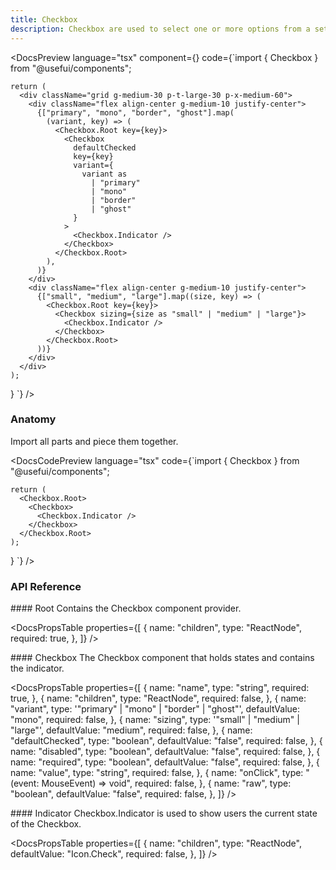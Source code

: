 ```yaml
---
title: Checkbox
description: Checkbox are used to select one or more options from a set.
---
```


<DocsSection>

<DocsPreview
  language="tsx"
  component={<CheckboxTemplate />}
  code={`import { Checkbox } from "@usefui/components";

    return (
      <div className="grid g-medium-30 p-t-large-30 p-x-medium-60">
        <div className="flex align-center g-medium-10 justify-center">
          {["primary", "mono", "border", "ghost"].map(
            (variant, key) => (
              <Checkbox.Root key={key}>
                <Checkbox
                  defaultChecked
                  key={key}
                  variant={
                    variant as
                      | "primary"
                      | "mono"
                      | "border"
                      | "ghost"
                  }
                >
                  <Checkbox.Indicator />
                </Checkbox>
              </Checkbox.Root>
            ),
          )}
        </div>
        <div className="flex align-center g-medium-10 justify-center">
          {["small", "medium", "large"].map((size, key) => (
            <Checkbox.Root key={key}>
              <Checkbox sizing={size as "small" | "medium" | "large"}>
                <Checkbox.Indicator />
              </Checkbox>
            </Checkbox.Root>
          ))}
        </div>
      </div>
    );
}
`}
/>

</DocsSection>

<DocsSection>

### Anatomy

<DocsTextBlock className="m-b-medium-60">
  Import all parts and piece them together.
</DocsTextBlock>

<DocsCodePreview
  language="tsx"
  code={`import { Checkbox } from "@usefui/components";

    return (
      <Checkbox.Root>
        <Checkbox>
          <Checkbox.Indicator />
        </Checkbox>
      </Checkbox.Root>
    );
}
`} />

</DocsSection>

### API Reference

<DocsSection className="m-y-large-10">
#### Root

<DocsTextBlock className="m-b-medium-60">
  Contains the Checkbox component provider.
</DocsTextBlock>

<DocsPropsTable
  properties={[
    {
      name: "children",
      type: "ReactNode",
      required: true,
    },
  ]}
/>
</DocsSection>

<DocsSection className="m-y-large-10">
#### Checkbox

<DocsTextBlock className="m-b-medium-60">
  The Checkbox component that holds states and contains the indicator.
</DocsTextBlock>

<DocsPropsTable
  properties={[
 {
      name: "name",
      type: "string",
      required: true,
    },
    {
      name: "children",
      type: "ReactNode",
      required: false,
    },
    {
      name: "variant",
      type: '"primary" | "mono" | "border" | "ghost"',
      defaultValue: "mono",
      required: false,
    },
    {
      name: "sizing",
      type: '"small" | "medium" | "large"',
      defaultValue: "medium",
      required: false,
    },
    {
      name: "defaultChecked",
      type: "boolean",
      defaultValue: "false",
      required: false,
    },
    {
      name: "disabled",
      type: "boolean",
      defaultValue: "false",
      required: false,
    },
    {
      name: "required",
      type: "boolean",
      defaultValue: "false",
      required: false,
    },
    {
      name: "value",
      type: "string",
      required: false,
    },
    {
      name: "onClick",
      type: "(event: MouseEvent<HTMLInputElement>) => void",
      required: false,
    },
    {
      name: "raw",
      type: "boolean",
      defaultValue: "false",
      required: false,
    }, 
  ]}
/>
</DocsSection>

<DocsSection className="m-y-large-10">
#### Indicator

<DocsTextBlock className="m-b-medium-60">
  Checkbox.Indicator is used to show users the current state of the Checkbox.
</DocsTextBlock>

<DocsPropsTable
  properties={[
    {
      name: "children",
      type: "ReactNode",
      defaultValue: "Icon.Check",
      required: false,
    },
  ]}
/>

</DocsSection>

<DocsFooter
  prev="/docs/components/button"
  next="/docs/components/collapsible"
/>
